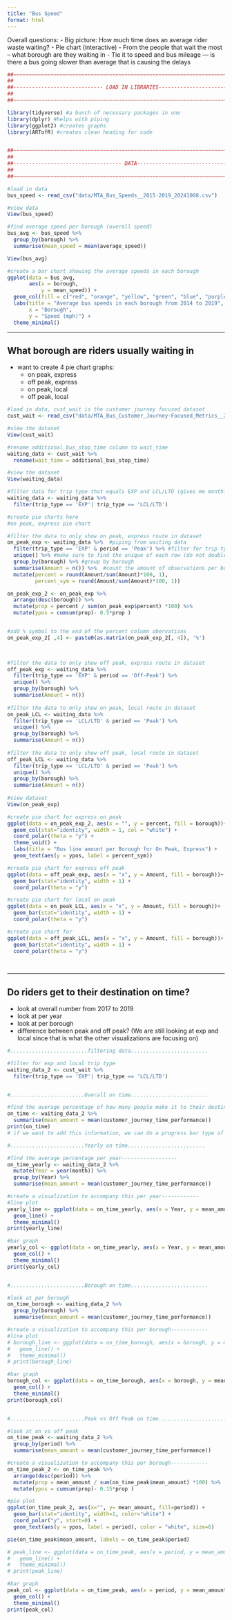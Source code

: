 ```yaml
---
title: "Bus Speed"
format: html
---
```


Overall questions:
- Big picture: How much time does an average rider waste waiting? - Pie chart (interactive)
- From the people that wait the most – what borough are they waiting in 
- Tie it to speed and bus mileage — is there a bus going slower than average that is causing the delays 



```r
##~~~~~~~~~~~~~~~~~~~~~~~~~~~~~~~~~~~~~~~~~~~~~~~~~~~~~~~~~~~~~~~~~~~~~~~~~~~~~~
##                                                                            --
##----------------------------- LOAD IN LIBRARIES-------------------------------
##                                                                            --
##~~~~~~~~~~~~~~~~~~~~~~~~~~~~~~~~~~~~~~~~~~~~~~~~~~~~~~~~~~~~~~~~~~~~~~~~~~~~~~

library(tidyverse) #a bunch of necessary packages in one
library(dplyr) #helps with piping
library(ggplot2) #creates graphs
library(ARTofR) #creates clean heading for code


##~~~~~~~~~~~~~~~~~~~~~~~~~~~~~~~~~~~~~~~~~~~~~~~~~~~~~~~~~~~~~~~~~~~~~~~~~~~~~~
##                                                                            --
##----------------------------------- DATA--------------------------------------
##                                                                            --
##~~~~~~~~~~~~~~~~~~~~~~~~~~~~~~~~~~~~~~~~~~~~~~~~~~~~~~~~~~~~~~~~~~~~~~~~~~~~~~

#load in data
bus_speed <- read_csv("data/MTA_Bus_Speeds__2015-2019_20241008.csv")

#view data
View(bus_speed)
```


```r
#find average speed per borough (overall speed)
bus_avg <- bus_speed %>% 
  group_by(borough) %>% 
  summarise(mean_speed = mean(average_speed))

View(bus_avg)
```

```r
#create a bar chart showing the average speeds in each borough
ggplot(data = bus_avg, 
       aes(x = borough, 
           y = mean_speed)) + 
  geom_col(fill = c("red", "orange", "yellow", "green", "blue", "purple")) +
  labs(title = "Average bus speeds in each borough from 2014 to 2019",
       x = "Borough",
       y = "Speed (mph)") +
  theme_minimal()
```

---------------------------------------------------

## What borough are riders usually waiting in

- want to create 4 pie chart graphs:
  - on peak, express
  - off peak, express
  - on peak, local
  - off peak, local
  
```r
#load in data, cust_wait is the customer journey focused dataset
cust_wait <- read_csv("data/MTA_Bus_Customer_Journey-Focused_Metrics__2017-2019_20241008.csv")

#view the dataset
View(cust_wait)
```

```r
#rename additional_bus_stop_time column to wait_time
waiting_data <- cust_wait %>% 
  rename(wait_time = additional_bus_stop_time)

#view the dataset
View(waiting_data)

#filter data for trip type that equals EXP and LCL/LTD (gives me monthly data)
waiting_data <- waiting_data %>% 
  filter(trip_type == 'EXP'| trip_type == 'LCL/LTD')
```


```r
#create pie charts here
#on peak, express pie chart

#filter the data to only show on peak, express route in dataset
on_peak_exp <- waiting_data %>%  #piping from waiting data
  filter(trip_type == 'EXP' & period == 'Peak') %>% #filter for trip types that equal exp and peak
  unique() %>% #make sure to find the unique of each row (do not double count them)
  group_by(borough) %>% #group by borough
  summarise(Amount = n()) %>%  #count the amount of observations per borough
  mutate(percent = round(Amount/sum(Amount)*100, 1),
         percent_sym = round(Amount/sum(Amount)*100, 1))

on_peak_exp_2 <- on_peak_exp %>% 
  arrange(desc(borough)) %>%
  mutate(prop = percent / sum(on_peak_exp$percent) *100) %>%
  mutate(ypos = cumsum(prop)- 0.5*prop )


#add % symbol to the end of the percent column obervations
on_peak_exp_2[ ,4] <- paste0(as.matrix(on_peak_exp_2[, 4]), '%')


  
#filter the data to only show off peak, express route in dataset  
off_peak_exp <- waiting_data %>% 
  filter(trip_type == 'EXP' & period == 'Off-Peak') %>% 
  unique() %>% 
  group_by(borough) %>% 
  summarise(Amount = n())
  
#filter the data to only show on peak, local route in dataset  
on_peak_LCL <- waiting_data %>% 
  filter(trip_type == 'LCL/LTD' & period == 'Peak') %>% 
  unique() %>% 
  group_by(borough) %>% 
  summarise(Amount = n())
  
#filter the data to only show off peak, local route in dataset  
off_peak_LCL <- waiting_data %>% 
  filter(trip_type == 'LCL/LTD' & period == 'Peak') %>% 
  unique() %>% 
  group_by(borough) %>% 
  summarise(Amount = n())
  
#view dataset
View(on_peak_exp)

#create pie chart for express on peak
ggplot(data = on_peak_exp_2, aes(x = "", y = percent, fill = borough))+
  geom_col(stat="identity", width = 1, col = "white") +
  coord_polar(theta = "y") +
  theme_void() +
  labs(title = "Bus line amount per Borough for On Peak, Express") +
  geom_text(aes(y = ypos, label = percent_sym))

#create pie chart for express off peak
ggplot(data = off_peak_exp, aes(x = "x", y = Amount, fill = borough))+
  geom_bar(stat="identity", width = 1) +
  coord_polar(theta = "y")

#create pie chart for local on peak
ggplot(data = on_peak_LCL, aes(x = "x", y = Amount, fill = borough))+
  geom_bar(stat="identity", width = 1) +
  coord_polar(theta = "y")

#create pie chart for 
ggplot(data = off_peak_LCL, aes(x = "x", y = Amount, fill = borough))+
  geom_bar(stat="identity", width = 1) +
  coord_polar(theta = "y")
  
  
```



--------------------------------------
## Do riders get to their destination on time?
- look at overall number from 2017 to 2019
- look at per year
- look at per borough
- difference between peak and off peak?
(We are still looking at exp and local since that is what the other visualizations are focusing on)

```r
#.........................filtering data.........................

#filter for exp and local trip type
waiting_data_2 <- cust_wait %>% 
  filter(trip_type == 'EXP'| trip_type == 'LCL/LTD')


#........................Overall on time.........................

#find the average percentage of how many people make it to their destination within 5 minutes
on_time <- waiting_data_2 %>% 
  summarise(mean_amount = mean(customer_journey_time_performance))
print(on_time)
# if we want to add this information, we can do a progress bar type of deal with one part being people arrived on time and the other part being people do not get to their destination on time

#........................Yearly on time.........................

#find the average percentage per year------------------
on_time_yearly <- waiting_data_2 %>% 
  mutate(Year = year(month)) %>% 
  group_by(Year) %>% 
  summarise(mean_amount = mean(customer_journey_time_performance))

#create a visualization to accompany this per year------------
#line plot
yearly_line <- ggplot(data = on_time_yearly, aes(x = Year, y = mean_amount)) +
  geom_line() +
  theme_minimal()
print(yearly_line)

#bar graph
yearly_col <- ggplot(data = on_time_yearly, aes(x = Year, y = mean_amount)) +
  geom_col() +
  theme_minimal()
print(yearly_col)


#........................Borough on time.........................

#look at per borough
on_time_borough <- waiting_data_2 %>% 
  group_by(borough) %>% 
  summarise(mean_amount = mean(customer_journey_time_performance))

#create a visualization to accompany this per borough------------
#line plot
# borough_line <- ggplot(data = on_time_borough, aes(x = borough, y = mean_amount)) +
#   geom_line() +
#   theme_minimal()
# print(borough_line)

#bar graph
borough_col <- ggplot(data = on_time_borough, aes(x = borough, y = mean_amount)) +
  geom_col() +
  theme_minimal()
print(borough_col)


#........................Peak vs Off Peak on time.........................

#look at on vs off peak
on_time_peak <- waiting_data_2 %>% 
  group_by(period) %>% 
  summarise(mean_amount = mean(customer_journey_time_performance))

#create a visualization to accompany this per borough------------
on_time_peak_2 <- on_time_peak %>% 
  arrange(desc(period)) %>%
  mutate(prop = mean_amount / sum(on_time_peak$mean_amount) *100) %>%
  mutate(ypos = cumsum(prop)- 0.15*prop )

#pie plot
ggplot(on_time_peak_2, aes(x="", y= mean_amount, fill=period)) +
  geom_bar(stat="identity", width=1, color="white") +
  coord_polar("y", start=0) +
  geom_text(aes(y = ypos, label = period), color = "white", size=6)

pie(on_time_peak$mean_amount, labels = on_time_peak$period)

# peak_line <- ggplot(data = on_time_peak, aes(x = period, y = mean_amount)) +
#   geom_line() +
#   theme_minimal()
# print(peak_line)

#bar graph
peak_col <- ggplot(data = on_time_peak, aes(x = period, y = mean_amount)) +
  geom_col() +
  theme_minimal()
print(peak_col)
```












